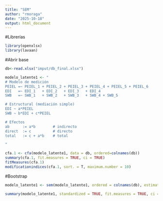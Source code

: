 ```yaml
---
title: "SEM"
author: "rmoraga"
date: "2025-10-18"
output: html_document
---
```


#Librerías
```r
library(openxlsx)
library(lavaan)
```

#Abrir base
```r
db<-read.xlsx("imput/db_final.xlsx")
```


```r
modelo_latente1 <- "
# Modelo de medición
PEIEL =~ PEIEL_1 + PEIEL_2 + PEIEL_3 + PEIEL_4 + PEIEL_5 + PEIEL_6
EDI   =~ EDI_1   + EDI_2   + EDI_3   + EDI_4
SWB   =~ SWB_1   + SWB_2   + SWB_3   + SWB_4 + SWB_5

# Estructural (mediación simple)
EDI ~ a*PEIEL
SWB ~ b*EDI + c*PEIEL

# Efectos
ab      := a*b        # indirecto
direct  := c          # directo
total   := c + a*b    # total

"

```

```r
cfa.1 <- cfa(modelo_latente1, data = db, ordered=colnames(db))
summary(cfa.1, fit.measures = TRUE, ci = TRUE)
fitMeasures(cfa.1)
modificationindices(cfa.1, sort. = T, maximum.number = 10)
```


#Bootstrap
```r
modelo_latente1 <- sem(modelo_latente1, ordered = colnames(db), estimator="DWLS", data = db, se = "bootstrap", bootstrap = 5000)

summary(modelo_latente1, standardized = TRUE, fit.measures = TRUE, ci = TRUE)


```
























